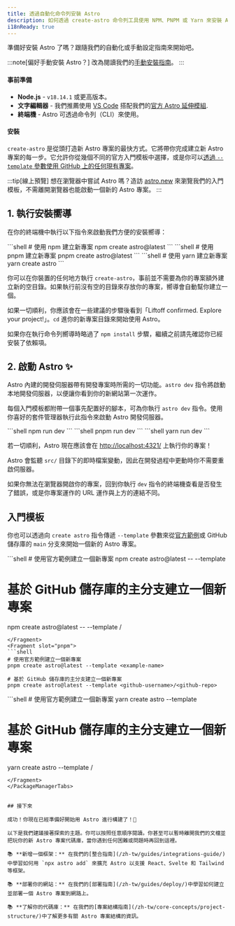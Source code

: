 ```yaml
---
title: 透過自動化命令列安裝 Astro
description: 如何透過 create-astro 命令列工具使用 NPM、PNPM 或 Yarn 來安裝 Astro
i18nReady: true
---
```



準備好安裝 Astro 了嗎？跟隨我們的自動化或手動設定指南來開始吧。

:::note[偏好手動安裝 Astro？]
改為閱讀我們的[手動安裝指南](/zh-tw/install/manual/)。
:::

#### 事前準備

- **Node.js** - `v18.14.1` 或更高版本。
- **文字編輯器** - 我們推薦使用 [VS Code](https://code.visualstudio.com/) 搭配我們的[官方 Astro 延伸模組](https://marketplace.visualstudio.com/items?itemName=astro-build.astro-vscode).
- **終端機** - Astro 可透過命令列（CLI）來使用。


#### 安裝

`create-astro` 是從頭打造新 Astro 專案的最快方式。它將帶你完成建立新 Astro 專案的每一步。它允許你從幾個不同的官方入門模板中選擇，或是你可以[透過 `--template` 參數使用 GitHub 上的任何現有專案](#入門模板)。

:::tip[線上預覽]
想在瀏覽器中嘗試 Astro 嗎？造訪 [astro.new](https://astro.new/) 來瀏覽我們的入門模板，不需離開瀏覽器也能啟動一個新的 Astro 專案。
:::


## 1. 執行安裝嚮導

在你的終端機中執行以下指令來啟動我們方便的安裝嚮導：

<PackageManagerTabs>
  <Fragment slot="npm">
  ```shell
  # 使用 npm 建立新專案
  npm create astro@latest
  ```
  </Fragment>
  <Fragment slot="pnpm">
  ```shell
  # 使用 pnpm 建立新專案
  pnpm create astro@latest
  ```
  </Fragment>
  <Fragment slot="yarn">
  ```shell
  # 使用 yarn 建立新專案
  yarn create astro
  ```
  </Fragment>
</PackageManagerTabs>

你可以在你裝置的任何地方執行 `create-astro`，事前並不需要為你的專案額外建立新的空目錄。如果執行前沒有空的目錄來存放你的專案，嚮導會自動幫你建立一個。

如果一切順利，你應該會在一些建議的步驟後看到「Liftoff confirmed. Explore your project!」。`cd` 進你的新專案目錄來開始使用 Astro。

如果你在執行命令列嚮導時略過了 `npm install` 步驟，繼續之前請先確認你已經安裝了依賴項。


## 2. 啟動 Astro ✨

Astro 內建的開發伺服器帶有開發專案時所需的一切功能。`astro dev` 指令將啟動本地開發伺服器，以便讓你看到你的新網站第一次運作。

每個入門模板都附帶一個事先配置好的腳本，可為你執行 `astro dev` 指令。使用你喜好的套件管理器執行此指令來啟動 Astro 開發伺服器。

<PackageManagerTabs>
  <Fragment slot="npm">
  ```shell
  npm run dev
  ```
  </Fragment>
  <Fragment slot="pnpm">
  ```shell
  pnpm run dev
  ```
  </Fragment>
  <Fragment slot="yarn">
  ```shell
  yarn run dev
  ```
  </Fragment>
</PackageManagerTabs>

若一切順利，Astro 現在應該會在 [http://localhost:4321/](http://localhost:4321/) 上執行你的專案！

Astro 會監聽 `src/` 目錄下的即時檔案變動，因此在開發過程中更動時你不需要重啟伺服器。

如果你無法在瀏覽器開啟你的專案，回到你執行 `dev` 指令的終端機查看是否發生了錯誤，或是你專案運作的 URL 運作與上方的連結不同。


## 入門模板

你也可以透過向 `create astro` 指令傳遞 `--template` 參數來從[官方範例](https://github.com/withastro/astro/tree/main/examples)或 GitHub 儲存庫的 `main` 分支來開始一個新的 Astro 專案。

<PackageManagerTabs>
  <Fragment slot="npm">
  ```shell
  # 使用官方範例建立一個新專案
  npm create astro@latest -- --template <example-name>

  # 基於 GitHub 儲存庫的主分支建立一個新專案
  npm create astro@latest -- --template <github-username>/<github-repo>
  ```
  </Fragment>
  <Fragment slot="pnpm">
  ```shell
  # 使用官方範例建立一個新專案
  pnpm create astro@latest --template <example-name>
  
  # 基於 GitHub 儲存庫的主分支建立一個新專案
  pnpm create astro@latest --template <github-username>/<github-repo>
  ```
  </Fragment>
  <Fragment slot="yarn">
  ```shell
  # 使用官方範例建立一個新專案
  yarn create astro --template <example-name>
  
  # 基於 GitHub 儲存庫的主分支建立一個新專案
  yarn create astro --template <github-username>/<github-repo>
  ```
  </Fragment>
</PackageManagerTabs>


## 接下來

成功！你現在已經準備好開始用 Astro 進行構建了！🥳

以下是我們建議接著探索的主題。你可以按照任意順序閱讀。你甚至可以暫時離開我們的文檔並把玩你的新 Astro 專案代碼庫，當你遇到任何困難或問題時再回到這裡。

📚 **新增一個框架：** 在我們的[整合指南](/zh-tw/guides/integrations-guide/)中學習如何用 `npx astro add` 來擴充 Astro 以支援 React、Svelte 和 Tailwind 等框架。

📚 **部署你的網站：** 在我們的[部署指南](/zh-tw/guides/deploy/)中學習如何建立並部署一個 Astro 專案到網路上。

📚 **了解你的代碼庫：** 在我們的[專案結構指南](/zh-tw/core-concepts/project-structure/)中了解更多有關 Astro 專案結構的資訊。
